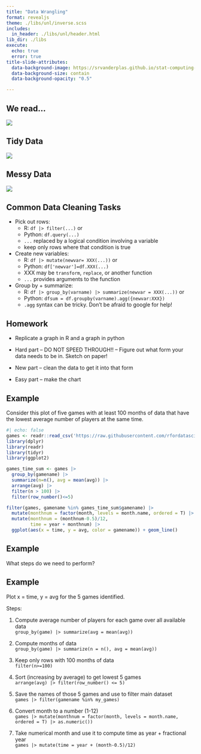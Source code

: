 ```yaml
---
title: "Data Wrangling"
format: revealjs
theme: ./libs/unl/inverse.scss
includes:
  in_header: ./libs/unl/header.html
lib_dir: ./libs
execute:
  echo: true
  error: true
title-slide-attributes:
  data-background-image: https://srvanderplas.github.io/stat-computing-r-python/images/wrangling/data_cowboy.png
  data-background-size: contain
  data-background-opacity: "0.5"

---
```



## We read...

[![](images/data-cleaning-screenshot.png){fig-alt="Screenshot of https://srvanderplas.github.io/stat-computing-r-python/part-wrangling/03-data-cleaning.html"}](https://srvanderplas.github.io/stat-computing-r-python/part-wrangling/03-data-cleaning.html)

## Tidy Data

![](https://srvanderplas.github.io/stat-computing-r-python/images/wrangling/tidydata_1.jpg){fig-alt="Stylized text providing an overview of Tidy Data. The top reads “Tidy data is a standard way of mapping the meaning of a dataset to its structure. - Hadley Wickham.” On the left reads “In tidy data: each variable forms a column; each observation forms a row; each cell is a single measurement.” There is an example table on the lower right with columns ‘id’, ‘name’ and ‘color’ with observations for different cats, illustrating tidy data structure."}


## Messy Data

![](https://srvanderplas.github.io/stat-computing-r-python/images/wrangling/tidydata_2.jpg){fig-alt="There are two sets of anthropomorphized data tables. The top group of three tables are all rectangular and smiling, with a shared speech bubble reading “our columns are variables and our rows are observations!”. Text to the left of that group reads “The standard structure of tidy data means that “tidy datasets are all alike…” The lower group of four tables are all different shapes, look ragged and concerned, and have different speech bubbles reading (from left to right) “my column are values and my rows are variables”, “I have variables in columns AND in rows”, “I have multiple variables in a single column”, and “I don’t even KNOW what my deal is.” Next to the frazzled data tables is text “...but every messy dataset is messy in its own way. -Hadley Wickham.”"}

## Common Data Cleaning Tasks

- Pick out rows: 
  - R: `df |> filter(...)` or 
  - Python: `df.query(...)`
  - `...` replaced by a logical condition involving a variable
  - keep only rows where that condition is true

- Create new variables: 
  - R: `df |> mutate(newvar= XXX(...))` or 
  - Python: `df['newvar']=df.XXX(...)`
  - XXX may be `transform`, `replace`, or another function
  - `...` provides arguments to the function
  
- Group by + summarize: 
  - R: `df |> group_by(varname) |> summarize(newvar = XXX(...))` or 
  - Python: `dfsum = df.groupby(varname).agg({newvar:XXX})`
  - `.agg` syntax can be tricky. Don't be afraid to google for help!



## Homework

- Replicate a graph in R and a graph in python

- Hard part -- DO NOT SPEED THROUGH!! -- Figure out what form your data needs to be in. Sketch on paper!

- New part -- clean the data to get it into that form

- Easy part -- make the chart

## Example

Consider this plot of five games with at least 100 months of data that have the lowest average number of players at the same time. 

```r
#| echo: false
games <- readr::read_csv('https://raw.githubusercontent.com/rfordatascience/tidytuesday/master/data/2021/2021-03-16/games.csv')
library(dplyr)
library(readr)
library(tidyr)
library(ggplot2)

games_time_sum <- games |> 
  group_by(gamename) |> 
  summarize(n=n(), avg = mean(avg)) |> 
  arrange(avg) |>
  filter(n > 100) |>
  filter(row_number()<=5)

filter(games, gamename %in% games_time_sum$gamename) |>
  mutate(monthnum = factor(month, levels = month.name, ordered = T) |> as.numeric()) |>
  mutate(monthnum = (monthnum-0.5)/12,
         time = year + monthnum) |>
  ggplot(aes(x = time, y = avg, color = gamename)) + geom_line()
```

## Example

What steps do we need to perform?


## Example

Plot x = time, y = avg for the 5 games identified. 

Steps: 

1. Compute average number of players for each game over all available data    
[`group_by(game) |> summarize(avg = mean(avg))`]{.large}

2. Compute months of data       
[`group_by(game) |> summarize(n = n(), avg = mean(avg))`]{.large}

3. Keep only rows with 100 months of data     
[`filter(n>=100)`]{.large}

4. Sort (increasing by average) to get lowest 5 games    
[`arrange(avg) |> filter(row_number() <= 5)`]{.large}

5. Save the names of those 5 games and use to filter main dataset    
[`games |> filter(gamename %in% my_games)`]{.large}

6. Convert month to a number (1-12)      
[`games |> mutate(monthnum = factor(month, levels = month.name, ordered = T) |> as.numeric())`]{.large}

7. Take numerical month and use it to compute time as year + fractional year     
[`games |> mutate(time = year + (month-0.5)/12)`]{.large}

